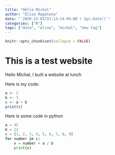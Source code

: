 ```yaml
---
title: "Hello Michal"
author: "Elise Magatova"
date: "`2020-12-01T21:13:14-05:00`r Sys.Date()`"
categories: ["R"]
tags: ["data", "elise", "michal", "new tag"]
---
```


```r
knitr::opts_chunk$set(collapse = FALSE)
```

# This is a test website

Hello Michal, I built a website at lunch

Here is my code:
```r
a <- 2
b <- 3
c <- a + b
print(c)
```

Here is some code in python
```python
a = 45
b = 22
c = [1, 2, 3, 4, 5, 6, 7, 8, 9]
for number in c:
    x = number + a / b
    print(x)
```
